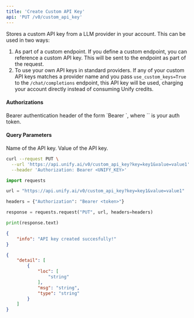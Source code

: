 ```yaml
---
title: 'Create Custom API Key'
api: 'PUT /v0/custom_api_key'
---
```

Stores a custom API key from a LLM provider in your account. This can be used in two ways:
1. As part of a custom endpoint. If you define a custom endpoint, you can reference a custom API
key. This will be sent to the endpoint as part of the request.
2. To use your own API keys in standard providers. If any of your custom API keys matches a provider
name and you pass `use_custom_keys=True` to the `/chat/completions` endpoint, this API key will
be used, charging your account directly instead of consuming Unify credits.

#### Authorizations

<ParamField header="Authorization" type="string" required="true">
  Bearer authentication header of the form `Bearer <token>`, where `<token>` is your auth token.
</ParamField>

#### Query Parameters

<ParamField query="key" type="string" required="true">
Name of the API key.
</ParamField>

<ParamField query="value" type="string" required="true">
Value of the API key.
</ParamField>

<RequestExample>

```bash cURL
curl --request PUT \
  --url 'https://api.unify.ai/v0/custom_api_key?key=key1&value=value1' \
  --header 'Authorization: Bearer <UNIFY_KEY>'
```

```python Python
import requests

url = "https://api.unify.ai/v0/custom_api_key?key=key1&value=value1"

headers = {"Authorization": "Bearer <token>"}

response = requests.request("PUT", url, headers=headers)

print(response.text)
```

</RequestExample>
<ResponseExample>

```json 200
{
    "info": "API key created succesfully!"
}
```

```json 422
{
    "detail": [
        {
            "loc": [
                "string"
            ],
            "msg": "string",
            "type": "string"
        }
    ]
}
```

</ResponseExample>
